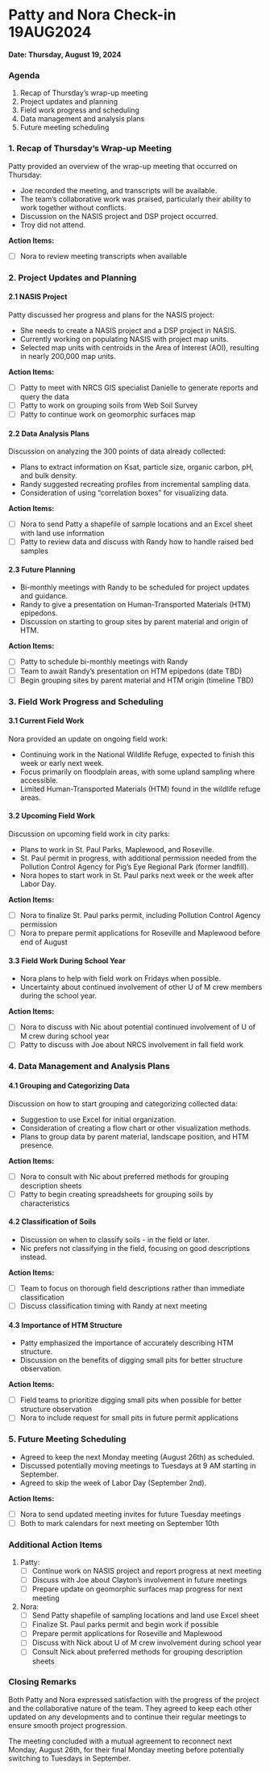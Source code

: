 # Patty and Nora Check-in 19AUG2024

**Date: Thursday, August 19, 2024**

### Agenda
1. Recap of Thursday's wrap-up meeting
2. Project updates and planning
3. Field work progress and scheduling
4. Data management and analysis plans
5. Future meeting scheduling

### 1. Recap of Thursday's Wrap-up Meeting

Patty provided an overview of the wrap-up meeting that occurred on Thursday:

- Joe recorded the meeting, and transcripts will be available.
- The team's collaborative work was praised, particularly their ability to work together without conflicts.
- Discussion on the NASIS project and DSP project occurred.
- Troy did not attend.

**Action Items:**

- [ ] Nora to review meeting transcripts when available

### 2. Project Updates and Planning

#### 2.1 NASIS Project

Patty discussed her progress and plans for the NASIS project:

- She needs to create a NASIS project and a DSP project in NASIS.
- Currently working on populating NASIS with project map units.
- Selected map units with centroids in the Area of Interest (AOI), resulting in nearly 200,000 map units.

**Action Items:**

- [ ] Patty to meet with NRCS GIS specialist Danielle to generate reports and query the data
- [ ] Patty to work on grouping soils from Web Soil Survey
- [ ] Patty to continue work on geomorphic surfaces map

#### 2.2 Data Analysis Plans

Discussion on analyzing the 300 points of data already collected:

- Plans to extract information on Ksat, particle size, organic carbon, pH, and bulk density.
- Randy suggested recreating profiles from incremental sampling data.
- Consideration of using "correlation boxes" for visualizing data.

**Action Items:**

- [ ] Nora to send Patty a shapefile of sample locations and an Excel sheet with land use information
- [ ] Patty to review data and discuss with Randy how to handle raised bed samples

#### 2.3 Future Planning

- Bi-monthly meetings with Randy to be scheduled for project updates and guidance.
- Randy to give a presentation on Human-Transported Materials (HTM) epipedons.
- Discussion on starting to group sites by parent material and origin of HTM.

**Action Items:**

- [ ] Patty to schedule bi-monthly meetings with Randy
- [ ] Team to await Randy's presentation on HTM epipedons (date TBD)
- [ ] Begin grouping sites by parent material and HTM origin (timeline TBD)

### 3. Field Work Progress and Scheduling

#### 3.1 Current Field Work

Nora provided an update on ongoing field work:

- Continuing work in the National Wildlife Refuge, expected to finish this week or early next week.
- Focus primarily on floodplain areas, with some upland sampling where accessible.
- Limited Human-Transported Materials (HTM) found in the wildlife refuge areas.

#### 3.2 Upcoming Field Work

Discussion on upcoming field work in city parks:

- Plans to work in St. Paul Parks, Maplewood, and Roseville.
- St. Paul permit in progress, with additional permission needed from the Pollution Control Agency for Pig's Eye Regional Park (former landfill).
- Nora hopes to start work in St. Paul parks next week or the week after Labor Day.

**Action Items:**

- [ ] Nora to finalize St. Paul parks permit, including Pollution Control Agency permission
- [ ] Nora to prepare permit applications for Roseville and Maplewood before end of August

#### 3.3 Field Work During School Year

- Nora plans to help with field work on Fridays when possible.
- Uncertainty about continued involvement of other U of M crew members during the school year.

**Action Items:**

- [ ] Nora to discuss with Nic about potential continued involvement of U of M crew during school year
- [ ] Patty to discuss with Joe about NRCS involvement in fall field work

### 4. Data Management and Analysis Plans

#### 4.1 Grouping and Categorizing Data

Discussion on how to start grouping and categorizing collected data:

- Suggestion to use Excel for initial organization.
- Consideration of creating a flow chart or other visualization methods.
- Plans to group data by parent material, landscape position, and HTM presence.

**Action Items:**

- [ ] Nora to consult with Nic about preferred methods for grouping description sheets
- [ ] Patty to begin creating spreadsheets for grouping soils by characteristics

#### 4.2 Classification of Soils

- Discussion on when to classify soils - in the field or later.
- Nic prefers not classifying in the field, focusing on good descriptions instead.

**Action Items:**

- [ ] Team to focus on thorough field descriptions rather than immediate classification
- [ ] Discuss classification timing with Randy at next meeting

#### 4.3 Importance of HTM Structure

- Patty emphasized the importance of accurately describing HTM structure.
- Discussion on the benefits of digging small pits for better structure observation.

**Action Items:**

- [ ] Field teams to prioritize digging small pits when possible for better structure observation
- [ ] Nora to include request for small pits in future permit applications

### 5. Future Meeting Scheduling

- Agreed to keep the next Monday meeting (August 26th) as scheduled.
- Discussed potentially moving meetings to Tuesdays at 9 AM starting in September.
- Agreed to skip the week of Labor Day (September 2nd).

**Action Items:**

- [ ] Nora to send updated meeting invites for future Tuesday meetings
- [ ] Both to mark calendars for next meeting on September 10th

### Additional Action Items

1. Patty:
   - [ ] Continue work on NASIS project and report progress at next meeting
   - [ ] Discuss with Joe about Clayton's involvement in future meetings
   - [ ] Prepare update on geomorphic surfaces map progress for next meeting

2. Nora:
   - [ ] Send Patty shapefile of sampling locations and land use Excel sheet
   - [ ] Finalize St. Paul parks permit and begin work if possible
   - [ ] Prepare permit applications for Roseville and Maplewood
   - [ ] Discuss with Nick about U of M crew involvement during school year
   - [ ] Consult Nick about preferred methods for grouping description sheets

### Closing Remarks

Both Patty and Nora expressed satisfaction with the progress of the project and the collaborative nature of the team. They agreed to keep each other updated on any developments and to continue their regular meetings to ensure smooth project progression.

The meeting concluded with a mutual agreement to reconnect next Monday, August 26th, for their final Monday meeting before potentially switching to Tuesdays in September.
